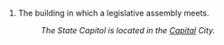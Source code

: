 #The building in which a legislative assembly meets.
#:''The State Capitol is located in the [[Capital]] City.''